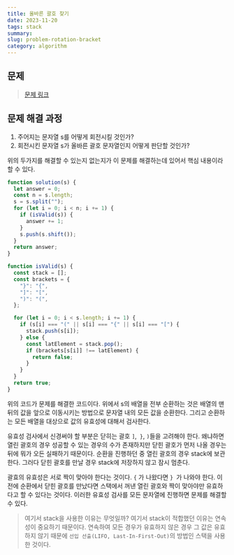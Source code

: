 ```yaml
---
title: 올바른 괄호 찾기
date: 2023-11-20
tags: stack
summary:
slug: problem-rotation-bracket
category: algorithm
---
```


## 문제

> [문제 링크](https://school.programmers.co.kr/learn/courses/30/lessons/76502#)

## 문제 해결 과정

1. 주어지는 문자열 s를 어떻게 회전시킬 것인가?
2. 회전시킨 문자열 s가 올바른 괄호 문자열인지 어떻게 판단할 것인가?

위의 두가지를 해결할 수 있는지 없는지가 이 문제를 해결하는데 있어서 핵심 내용이라 할 수 있다.

```javascript
function solution(s) {
  let answer = 0;
  const n = s.length;
  s = s.split("");
  for (let i = 0; i < n; i += 1) {
    if (isValid(s)) {
      answer += 1;
    }
    s.push(s.shift());
  }
  return answer;
}

function isValid(s) {
  const stack = [];
  const brackets = {
    "}": "{",
    "]": "[",
    ")": "(",
  };

  for (let i = 0; i < s.length; i += 1) {
    if (s[i] === "(" || s[i] === "{" || s[i] === "[") {
      stack.push(s[i]);
    } else {
      const latElement = stack.pop();
      if (brackets[s[i]] !== latElement) {
        return false;
      }
    }
  }
  return true;
}
```

위의 코드가 문제를 해결한 코드이다. 위에서 s의 배열을 전부 순환하는 것은 배열의 맨 뒤의 값을 앞으로 이동시키는 방법으로 문자열 내의 모든 값을 순환한다.
그리고 순환하는 모든 배열을 대상으로 값의 유효성에 대해서 검사한다.

유효성 검사에서 신경써야 할 부분은 닫히는 괄호 `]`,` }`, `)`들을 고려해야 한다. 왜냐하면 열린 괄호의 경우 성공할 수 있는 경우의 수가 존재하지만 닫힌 괄호가 먼저 나올 경우는 뒤에 뭐가 오든 실패하기 때문이다.
순환을 진행하던 중 열린 괄호의 경우 stack에 보관한다. 그러다 닫힌 괄호를 만날 경우 stack에 저장하지 않고 잠시 멈춘다.

괄효의 유효성은 서로 짝이 맞아야 한다는 것이다. `{` 가 나왔다면 `} `가 나와야 한다. 이전에 순환에서 닫힌 괄호를 만났다면 스택에서 꺼낸 열린 괄호와 짝이 맞아야만 유효하다고 할 수 있다는 것이다.
이러한 유효성 검사를 모든 문자열에 진행하면 문제를 해결할 수 있다.

> 여기서 stack을 사용한 이유는 무엇일까?
> 여기서 stack이 적합했던 이유는 연속성이 중요하기 때문이다. 연속하여 모든 경우가 유효하지 않은 경우 그 값은 유효하지 않기 때문에 `선입 선출(LIFO, Last-In-First-Out)`의 방법인 스택을 사용한 것이다.
